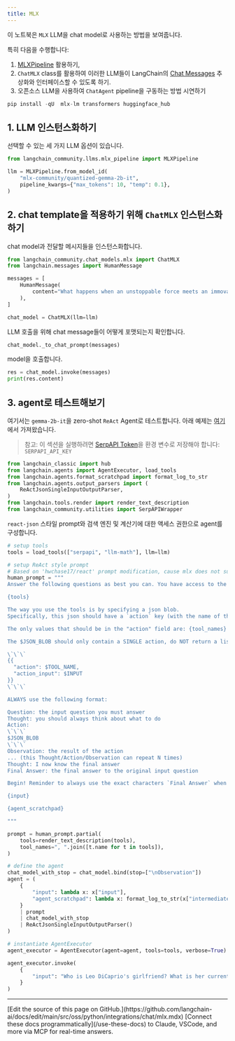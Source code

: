 ```yaml
---
title: MLX
---
```


이 노트북은 `MLX` LLM을 chat model로 사용하는 방법을 보여줍니다.

특히 다음을 수행합니다:

1. [MLXPipeline](https://github.com/langchain-ai/langchain/blob/master/libs/community/langchain_community/llms/mlx_pipeline.py) 활용하기,
2. `ChatMLX` class를 활용하여 이러한 LLM들이 LangChain의 [Chat Messages](https://python.langchain.com/docs/modules/model_io/chat/#messages) 추상화와 인터페이스할 수 있도록 하기.
3. 오픈소스 LLM을 사용하여 `ChatAgent` pipeline을 구동하는 방법 시연하기

```python
pip install -qU  mlx-lm transformers huggingface_hub
```

## 1. LLM 인스턴스화하기

선택할 수 있는 세 가지 LLM 옵션이 있습니다.

```python
from langchain_community.llms.mlx_pipeline import MLXPipeline

llm = MLXPipeline.from_model_id(
    "mlx-community/quantized-gemma-2b-it",
    pipeline_kwargs={"max_tokens": 10, "temp": 0.1},
)
```

## 2. chat template을 적용하기 위해 `ChatMLX` 인스턴스화하기

chat model과 전달할 메시지들을 인스턴스화합니다.

```python
from langchain_community.chat_models.mlx import ChatMLX
from langchain.messages import HumanMessage

messages = [
    HumanMessage(
        content="What happens when an unstoppable force meets an immovable object?"
    ),
]

chat_model = ChatMLX(llm=llm)
```

LLM 호출을 위해 chat message들이 어떻게 포맷되는지 확인합니다.

```python
chat_model._to_chat_prompt(messages)
```

model을 호출합니다.

```python
res = chat_model.invoke(messages)
print(res.content)
```

## 3. agent로 테스트해보기

여기서는 `gemma-2b-it`을 zero-shot `ReAct` Agent로 테스트합니다. 아래 예제는 [여기](https://python.langchain.com/docs/modules/agents/agent_types/react#using-chat-models)에서 가져왔습니다.

> 참고: 이 섹션을 실행하려면 [SerpAPI Token](https://serpapi.com/)을 환경 변수로 저장해야 합니다: `SERPAPI_API_KEY`

```python
from langchain_classic import hub
from langchain.agents import AgentExecutor, load_tools
from langchain.agents.format_scratchpad import format_log_to_str
from langchain.agents.output_parsers import (
    ReActJsonSingleInputOutputParser,
)
from langchain.tools.render import render_text_description
from langchain_community.utilities import SerpAPIWrapper
```

`react-json` 스타일 prompt와 검색 엔진 및 계산기에 대한 액세스 권한으로 agent를 구성합니다.

```python
# setup tools
tools = load_tools(["serpapi", "llm-math"], llm=llm)

# setup ReAct style prompt
# Based on 'hwchase17/react' prompt modification, cause mlx does not support the `System` role
human_prompt = """
Answer the following questions as best you can. You have access to the following tools:

{tools}

The way you use the tools is by specifying a json blob.
Specifically, this json should have a `action` key (with the name of the tool to use) and a `action_input` key (with the input to the tool going here).

The only values that should be in the "action" field are: {tool_names}

The $JSON_BLOB should only contain a SINGLE action, do NOT return a list of multiple actions. Here is an example of a valid $JSON_BLOB:

\`\`\`
{{
  "action": $TOOL_NAME,
  "action_input": $INPUT
}}
\`\`\`

ALWAYS use the following format:

Question: the input question you must answer
Thought: you should always think about what to do
Action:
\`\`\`
$JSON_BLOB
\`\`\`
Observation: the result of the action
... (this Thought/Action/Observation can repeat N times)
Thought: I now know the final answer
Final Answer: the final answer to the original input question

Begin! Reminder to always use the exact characters `Final Answer` when responding.

{input}

{agent_scratchpad}

"""

prompt = human_prompt.partial(
    tools=render_text_description(tools),
    tool_names=", ".join([t.name for t in tools]),
)

# define the agent
chat_model_with_stop = chat_model.bind(stop=["\nObservation"])
agent = (
    {
        "input": lambda x: x["input"],
        "agent_scratchpad": lambda x: format_log_to_str(x["intermediate_steps"]),
    }
    | prompt
    | chat_model_with_stop
    | ReActJsonSingleInputOutputParser()
)

# instantiate AgentExecutor
agent_executor = AgentExecutor(agent=agent, tools=tools, verbose=True)
```

```python
agent_executor.invoke(
    {
        "input": "Who is Leo DiCaprio's girlfriend? What is her current age raised to the 0.43 power?"
    }
)
```

---

<Callout icon="pen-to-square" iconType="regular">
    [Edit the source of this page on GitHub.](https://github.com/langchain-ai/docs/edit/main/src/oss/python/integrations/chat/mlx.mdx)
</Callout>
<Tip icon="terminal" iconType="regular">
    [Connect these docs programmatically](/use-these-docs) to Claude, VSCode, and more via MCP for    real-time answers.
</Tip>
